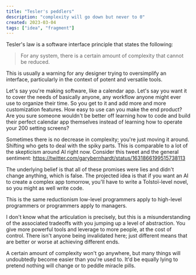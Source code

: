 ```yaml
---
title: "Tesler's peddlers"
description: "complexity will go down but never to 0"
created: 2023-03-04
tags: ["idea", "fragment"]
---
```


Tesler's law is a software interface principle that states the following:

> For any system, there is a certain amount of complexity that cannot be reduced.

This is usually a warning for any designer trying to oversimplify an interface, particularly in the context of potent and versatile tools.

Let's say you're making software, like a calendar app. Let's say you want it to cover the needs of basically anyone, any workflow anyone might ever use to organize their time. So you get to it and add more and more customization features.
How easy to use can you make the end product? Are you sure someone wouldn't be better off learning how to code and build their perfect calendar app themselves instead of learning how to operate your 200 setting screens?

Sometimes there is no decrease in complexity; you're just moving it around. Shifting who gets to deal with the spiky parts.
This is comparable to a lot of the skepticism around AI right now.
Consider this tweet and the general sentiment: https://twitter.com/garybernhardt/status/1631866199515738113

The underlying belief is that all of these promises were lies and didn't change anything, which is false. The projected idea is that if you want an AI to create a complex app tomorrow, you'll have to write a Tolstoï-level novel, so you might as well write code.

This is the same reductionism low-level programmers apply to high-level programmers or programmers apply to managers.

I don't know what the articulation is precisely, but this is a misunderstanding of the associated tradeoffs with you jumping up a level of abstraction. You give more powerful tools and leverage to more people, at the cost of control. There isn't anyone being invalidated here; just different means that are better or worse at achieving different ends.

A certain amount of complexity won't go anywhere, but many things will undoubtedly become easier than you're used to. It'd be equally lying to pretend nothing will change or to peddle miracle pills.

